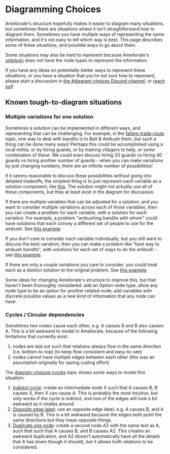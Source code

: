 
# Diagramming Choices

Ameliorate's structure hopefully makes it easier to diagram many situations, but sometimes there are situations where it isn't straightforward how to diagram them. Sometimes you have multiple ways of representing the same information, and it's not easy to tell which way is best. This page describes some of these situations, and possible ways to go about them.

Some situations may also be hard to represent because Ameliorate's [ontology](https://ameliorate.app/keyserj/ameliorate-ontology) does not have the node types to represent the information.

If you have any ideas on potentially-better ways to represent these situations, or you have a situation that you're not sure how to represent, please start a discussion in [the #diagram-choices Discord channel](https://discord.com/channels/1057707973482401892/1372256052929630228), or [reach out](https://github.com/amelioro/ameliorate/blob/main/CONTRIBUTING.md#reaching-out)!

## Known tough-to-diagram situations

### Multiple variations for one solution

Sometimes a solution can be implemented in different ways, and representing that can be challenging. For example, in the [failing-trade-route](https://ameliorate.app/keyserj/failing-trade-route?view=Bandits) topic, one way to deal with bandits is to Bait & Ambush them, but such a thing can be done many ways! Perhaps this could be accomplished using a local militia, or by hiring guards, or by training villagers to help, or some combination of these. We could even discuss hiring 20 guards vs hiring 40 guards vs hiring another number of guards - when you can make variations by just changing numbers, there are an infinite number of possibilities!

If it seems reasonable to discuss these possibilities without going into detailed tradeoffs, the simplest thing is to just represent each variable as a solution component, like [this](https://ameliorate.app/keyserj/failing-trade-route?view=Decoy+and+Ambush). The solution might not actually use all of these components, but they at least exist in the diagram for discussion.

If there are multiple variables that can be adjusted for a solution, and you want to consider multiple variations across each of those variables, then you can create a problem for each variable, with a solution for each variation. For example, a problem "ambushing bandits with whom" could have solutions that each convey a different set of people to use for the ambush. See [this example](https://ameliorate.app/keyserj/failing-trade-route-after?view=Variants+-+problem+per+variable).

If you don't care to consider each variable individually, but you still want to discuss the best variation, then you can make a problem like "best way to ambush bandits", with solutions for each set of ways to do the ambush - see [this example](https://ameliorate.app/keyserj/failing-trade-route-after?view=Variants+-+problem+to+choose+variant).

If there are only a couple variations you care to consider, you could treat each as a distinct solution to the original problem. See [this example](https://ameliorate.app/keyserj/failing-trade-route-after?view=Variants+-+solution+for+each+variant).

<Callout type="info">
  Some ideas for changing Ameliorate's structure to improve this, but that haven't been thoroughly
  considered: add an Option node type; allow any node type to be an option for another related node;
  add variables with discrete possible values as a new kind of information that any node can have.
</Callout>

### Cycles / Circular dependencies

Sometimes two nodes cause each other, e.g. A causes B and B also causes A. This is a bit awkward to model in Ameliorate, because of the following limitations that currently exist:

1. nodes are laid out such that relations always flow in the same direction (i.e. bottom-to-top) (to keep flow consistent and easy-to-see)
2. nodes cannot have multiple edges between each other (this was an assumption originally for saving coding effort)

The [diagram-choices-cycles](https://ameliorate.app/keyserj/diagram-choices-cycles) topic shows some ways to model this situation:

1. [Indirect cycle](https://ameliorate.app/keyserj/diagram-choices-cycles?view=Indirect+cycle): create an intermediate node X such that A causes B, B causes X, then X can cause A. This is probably the most intuitive, but only works if the cycle is indirect, and one of the edges will look a bit awkward as it rotates around.
2. [Opposite edge label](https://ameliorate.app/keyserj/diagram-choices-cycles?view=Opposite+edge+label): use an opposite edge label, e.g. A causes B, and A is caused by B. This is a bit awkward because the edges both point the same directions but they mean opposite things.
3. [Duplicate one node](https://ameliorate.app/keyserj/diagram-choices-cycles?view=Duplicate+one+node): create a second node A2 with the same text as A, such that such that A causes B, and B causes A2. This creates an awkward duplication, and A2 doesn't automatically have all the details that A has (even though it should), but it allows both relations to be considered.

